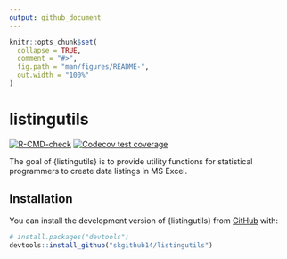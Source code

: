 ```yaml
---
output: github_document
---
```


<!-- README.md is generated from README.Rmd. Please edit that file -->

```r
knitr::opts_chunk$set(
  collapse = TRUE,
  comment = "#>",
  fig.path = "man/figures/README-",
  out.width = "100%"
)
```

# listingutils

<!-- badges: start -->
[![R-CMD-check](https://github.com/skgithub14/listingutils/actions/workflows/R-CMD-check.yaml/badge.svg)](https://github.com/skgithub14/listingutils/actions/workflows/R-CMD-check.yaml)
[![Codecov test coverage](https://codecov.io/gh/skgithub14/listingutils/branch/master/graph/badge.svg)](https://app.codecov.io/gh/skgithub14/listingutils?branch=master)
<!-- badges: end -->

The goal of {listingutils} is to provide utility functions for statistical programmers to create data listings in MS Excel.

## Installation

You can install the development version of {listingutils} from [GitHub](https://github.com/) with:

``` r
# install.packages("devtools")
devtools::install_github("skgithub14/listingutils")
```

